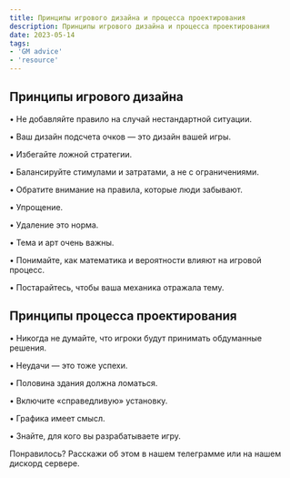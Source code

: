 ```yaml
---
title: Принципы игрового дизайна и процесса проектирования
description: Принципы игрового дизайна и процесса проектирования
date: 2023-05-14
tags:
- 'GM advice'
- 'resource'
---
```



## Принципы игрового дизайна

• Не добавляйте правило на случай нестандартной ситуации.

• Ваш дизайн подсчета очков — это дизайн вашей игры.

• Избегайте ложной стратегии.

• Балансируйте стимулами и затратами, а не с ограничениями.

• Обратите внимание на правила, которые люди забывают.

• Упрощение.

• Удаление это норма.

• Тема и арт очень важны.

• Понимайте, как математика и вероятности влияют на игровой процесс.

• Постарайтесь, чтобы ваша механика отражала тему.

## Принципы процесса проектирования

• Никогда не думайте, что игроки будут принимать обдуманные решения.

• Неудачи — это тоже успехи.

• Половина здания должна ломаться.

• Включите «справедливую» установку.

• Графика имеет смысл.

• Знайте, для кого вы разрабатываете игру.

Понравилось? Расскажи об этом в нашем телеграмме или на нашем дискорд сервере.  